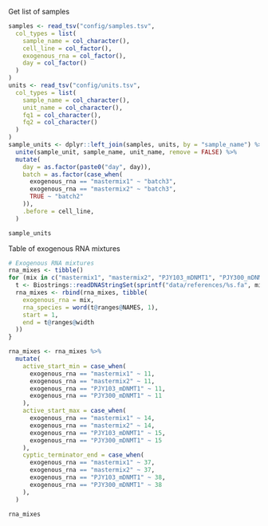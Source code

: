 Get list of samples

```r
samples <- read_tsv("config/samples.tsv",
  col_types = list(
    sample_name = col_character(),
    cell_line = col_factor(),
    exogenous_rna = col_factor(),
    day = col_factor()
  )
)
units <- read_tsv("config/units.tsv",
  col_types = list(
    sample_name = col_character(),
    unit_name = col_character(),
    fq1 = col_character(),
    fq2 = col_character()
  )
)
sample_units <- dplyr::left_join(samples, units, by = "sample_name") %>%
  unite(sample_unit, sample_name, unit_name, remove = FALSE) %>%
  mutate(
    day = as.factor(paste0("day", day)),
    batch = as.factor(case_when(
      exogenous_rna == "mastermix1" ~ "batch3",
      exogenous_rna == "mastermix2" ~ "batch3",
      TRUE ~ "batch2"
    )),
    .before = cell_line,
  )

sample_units
```

Table of exogenous RNA mixtures

```r
# Exogenous RNA mixtures
rna_mixes <- tibble()
for (mix in c("mastermix1", "mastermix2", "PJY103_mDNMT1", "PJY300_mDNMT1")) {
  t <- Biostrings::readDNAStringSet(sprintf("data/references/%s.fa", mix))
  rna_mixes <- rbind(rna_mixes, tibble(
    exogenous_rna = mix,
    rna_species = word(t@ranges@NAMES, 1),
    start = 1,
    end = t@ranges@width
  ))
}

rna_mixes <- rna_mixes %>%
  mutate(
    active_start_min = case_when(
      exogenous_rna == "mastermix1" ~ 11,
      exogenous_rna == "mastermix2" ~ 11,
      exogenous_rna == "PJY103_mDNMT1" ~ 11,
      exogenous_rna == "PJY300_mDNMT1" ~ 11
    ),
    active_start_max = case_when(
      exogenous_rna == "mastermix1" ~ 14,
      exogenous_rna == "mastermix2" ~ 14,
      exogenous_rna == "PJY103_mDNMT1" ~ 15,
      exogenous_rna == "PJY300_mDNMT1" ~ 15
    ),
    cyptic_terminator_end = case_when(
      exogenous_rna == "mastermix1" ~ 37,
      exogenous_rna == "mastermix2" ~ 37,
      exogenous_rna == "PJY103_mDNMT1" ~ 38,
      exogenous_rna == "PJY300_mDNMT1" ~ 38
    ),
  )

rna_mixes
```
